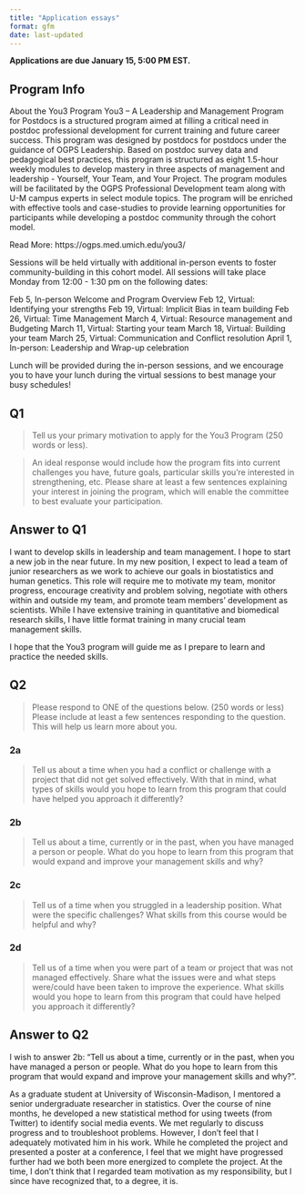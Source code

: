 ```yaml
---
title: "Application essays"
format: gfm
date: last-updated
---
```


**Applications are due January 15, 5:00 PM EST.**

## Program Info

About the You3 Program
You3  – A Leadership and Management Program for Postdocs is a structured program aimed at filling a critical need in postdoc professional development for current training and future career success. This program was designed by postdocs for postdocs under the guidance of OGPS Leadership. Based on postdoc survey data and pedagogical best practices, this program is structured as eight 1.5-hour weekly modules to develop mastery in three aspects of management and leadership - Yourself, Your Team, and Your Project. The program modules will be facilitated by the OGPS Professional Development team along with U-M campus experts in select module topics. The program will be enriched with effective tools and case-studies to provide learning opportunities for participants while developing a postdoc community through the cohort model.

Read More: https://ogps.med.umich.edu/you3/

Sessions will be held virtually with additional in-person events to foster community-building in this cohort model. All sessions will take place Monday from 12:00 - 1:30 pm on the following dates:

Feb 5, In-person Welcome and Program Overview
Feb 12, Virtual: Identifying your strengths
Feb 19, Virtual: Implicit Bias in team building
Feb 26, Virtual: Time Management
March 4, Virtual: Resource management and Budgeting
March 11, Virtual: Starting your team
March 18, Virtual: Building your team
March 25, Virtual: Communication and Conflict resolution
April 1, In-person: Leadership and Wrap-up celebration

Lunch will be provided during the in-person sessions, and we encourage you to have your lunch during the virtual sessions to best manage your busy schedules!

## Q1

> Tell us your primary motivation to apply for the You3 Program (250 words or less).

> An ideal response would include how the program fits into current challenges you have, future goals, particular skills you’re interested in strengthening, etc. Please share at least a few sentences explaining your interest in joining the program, which will enable the committee to best evaluate your participation.






## Answer to Q1

I want to develop skills in leadership and team management. I hope to start a new job in the near future. In my new position, I expect to lead a team of junior researchers as we work to achieve our goals in biostatistics and human genetics. This role will require me to motivate my team, monitor progress, encourage creativity and problem solving, negotiate with others within and outside my team, and promote team members' development as scientists. While I have extensive training in quantitative and biomedical research skills, I have little format training in many crucial team management skills.

I hope that the You3 program will guide me as I prepare to learn and practice the needed skills.




## Q2 

> Please respond to ONE of the questions below. (250 words or less)
> Please include at least a few sentences responding to the question. This will help us learn more about you.

### 2a

> Tell us about a time when you had a conflict or challenge with a project that did not get solved effectively. With that in mind, what types of skills would you hope to learn from this program that could have helped you approach it differently?


### 2b

> Tell us about a time, currently or in the past, when you have managed a person or people. What do you hope to learn from this program that would expand and improve your management skills and why?
>

### 2c

> Tell us of a time when you struggled in a leadership position. What were the specific challenges? What skills from this course would be helpful and why?

### 2d

> Tell us of a time when you were part of a team or project that was not managed effectively. Share what the issues were and what steps were/could have been taken to improve the experience. What skills would you hope to learn from this program that could have helped you approach it differently?

## Answer to Q2

I wish to answer 2b: "Tell us about a time, currently or in the past, when you have managed a person or people. What do you hope to learn from this program that would expand and improve your management skills and why?".

As a graduate student at University of Wisconsin-Madison, I mentored a senior undergraduate researcher in statistics. Over the course of nine months, he developed a new statistical method for using tweets (from Twitter) to identify social media events. We met regularly to discuss progress and to troubleshoot problems. However, I don't feel that I adequately motivated him in his work. While he completed the project and presented a poster at a conference, I feel that we might have progressed further had we both been more energized to complete the project. At the time, I don't think that I regarded team motivation as my responsibility, but I since have recognized that, to a degree, it is.



